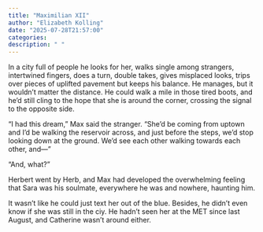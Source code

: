 ```yaml
---
title: "Maximilian XII"
author: "Elizabeth Kolling"
date: "2025-07-28T21:57:00"
categories: 
description: " "
---
```



In a city full of people he looks for her, walks single among strangers, intertwined fingers, does a turn, double takes, gives misplaced looks, trips over pieces of uplifted pavement but keeps his balance. He manages, but it wouldn't matter the distance. He could walk a mile in those tired boots, and he'd still cling to the hope that she is around the corner, crossing the signal to the opposite side. 

"I had this dream," Max said the stranger. "She'd be coming from uptown and I'd be walking the reservoir across, and just before the steps, we'd stop looking down at the ground. We'd see each other walking towards each other, and—"

"And, what?" 

Herbert went by Herb, and Max had developed the overwhelming feeling that Sara was his soulmate, everywhere he was and nowhere, haunting him.

It wasn't like he could just text her out of the blue. Besides, he didn't even know if she was still in the ciy. He hadn't seen her at the MET since last August, and Catherine wasn't around either. 